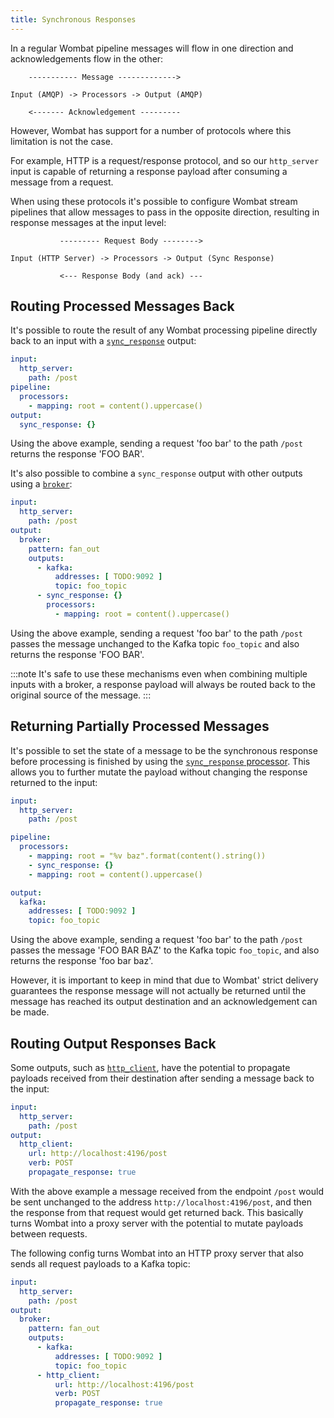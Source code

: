 ```yaml
---
title: Synchronous Responses
---
```


In a regular Wombat pipeline messages will flow in one direction and acknowledgements flow in the other:

```text
    ----------- Message ------------->

Input (AMQP) -> Processors -> Output (AMQP)

    <------- Acknowledgement ---------
```

However, Wombat has support for a number of protocols where this limitation is not the case.

For example, HTTP is a request/response protocol, and so our `http_server` input is capable of returning a response payload after consuming a message from a request.

When using these protocols it's possible to configure Wombat stream pipelines that allow messages to pass in the opposite direction, resulting in response messages at the input level:

```text
           --------- Request Body -------->

Input (HTTP Server) -> Processors -> Output (Sync Response)

           <--- Response Body (and ack) ---
```

## Routing Processed Messages Back

It's possible to route the result of any Wombat processing pipeline directly back to an input with a [`sync_response`][sync-res] output:

```yaml
input:
  http_server:
    path: /post
pipeline:
  processors:
    - mapping: root = content().uppercase()
output:
  sync_response: {}
```

Using the above example, sending a request 'foo bar' to the path `/post` returns the response 'FOO BAR'.

It's also possible to combine a `sync_response` output with other outputs using a [`broker`][output-broker]:

```yaml
input:
  http_server:
    path: /post
output:
  broker:
    pattern: fan_out
    outputs:
      - kafka:
          addresses: [ TODO:9092 ]
          topic: foo_topic
      - sync_response: {}
        processors:
          - mapping: root = content().uppercase()
```

Using the above example, sending a request 'foo bar' to the path `/post` passes the message unchanged to the Kafka topic `foo_topic` and also returns the response 'FOO BAR'.

:::note
It's safe to use these mechanisms even when combining multiple inputs with a broker, a response payload will always be routed back to the original source of the message.
:::

## Returning Partially Processed Messages

It's possible to set the state of a message to be the synchronous response before processing is finished by using the [`sync_response` processor][sync-res-proc]. This allows you to further mutate the payload without changing the response returned to the input:

```yaml
input:
  http_server:
    path: /post

pipeline:
  processors:
    - mapping: root = "%v baz".format(content().string())
    - sync_response: {}
    - mapping: root = content().uppercase()

output:
  kafka:
    addresses: [ TODO:9092 ]
    topic: foo_topic
```

Using the above example, sending a request 'foo bar' to the path `/post` passes the message 'FOO BAR BAZ' to the Kafka topic `foo_topic`, and also returns the response 'foo bar baz'.

However, it is important to keep in mind that due to Wombat' strict delivery guarantees the response message will not actually be returned until the message has reached its output destination and an acknowledgement can be made.

## Routing Output Responses Back

Some outputs, such as [`http_client`][http-client-output], have the potential to propagate payloads received from their destination after sending a message back to the input:

```yaml
input:
  http_server:
    path: /post
output:
  http_client:
    url: http://localhost:4196/post
    verb: POST
    propagate_response: true
```

With the above example a message received from the endpoint `/post` would be sent unchanged to the address `http://localhost:4196/post`, and then the response from that request would get returned back. This basically turns Wombat into a proxy server with the potential to mutate payloads between requests.

The following config turns Wombat into an HTTP proxy server that also sends all request payloads to a Kafka topic:

```yaml
input:
  http_server:
    path: /post
output:
  broker:
    pattern: fan_out
    outputs:
      - kafka:
          addresses: [ TODO:9092 ]
          topic: foo_topic
      - http_client:
          url: http://localhost:4196/post
          verb: POST
          propagate_response: true
```

[sync-res]: /docs/components/outputs/sync_response
[sync-res-proc]: /docs/components/processors/sync_response
[http-client-output]: /docs/components/outputs/http_client
[output-broker]: /docs/components/outputs/broker